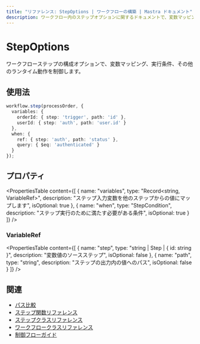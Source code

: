 ```yaml
---
title: "リファレンス: StepOptions | ワークフローの構築 | Mastra ドキュメント"
description: ワークフロー内のステップオプションに関するドキュメントで、変数マッピング、実行条件、その他のランタイム動作を制御します。
---
```


# StepOptions

ワークフローステップの構成オプションで、変数マッピング、実行条件、その他のランタイム動作を制御します。

## 使用法

```typescript
workflow.step(processOrder, {
  variables: {
    orderId: { step: 'trigger', path: 'id' },
    userId: { step: 'auth', path: 'user.id' }
  },
  when: {
    ref: { step: 'auth', path: 'status' },
    query: { $eq: 'authenticated' }
  }
});
```

## プロパティ

<PropertiesTable
  content={[
    {
      name: "variables",
      type: "Record<string, VariableRef>",
      description: "ステップ入力変数を他のステップからの値にマップします",
      isOptional: true
    },
    {
      name: "when",
      type: "StepCondition",
      description: "ステップ実行のために満たす必要がある条件",
      isOptional: true
    }
  ]}
/>

### VariableRef

<PropertiesTable
  content={[
    {
      name: "step",
      type: "string | Step | { id: string }",
      description: "変数値のソースステップ",
      isOptional: false
    },
    {
      name: "path",
      type: "string",
      description: "ステップの出力内の値へのパス",
      isOptional: false
    }
  ]}
/>

## 関連
- [パス比較](../../workflows/control-flow.mdx#path-comparison)
- [ステップ関数リファレンス](./step-function.mdx)
- [ステップクラスリファレンス](./step-class.mdx)
- [ワークフロークラスリファレンス](./workflow.mdx)
- [制御フローガイド](../../workflows/control-flow.mdx)
```